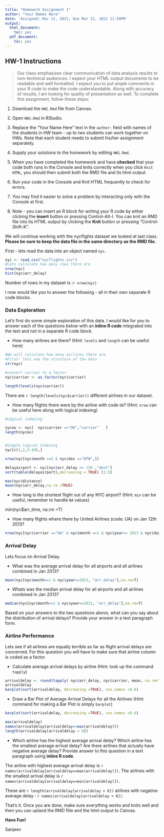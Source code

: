 ```yaml
---
title: "Homework Assignment 1"
author: "Your Names Here"
date: 'Assigned: Mar 11, 2021, Due Mar 21, 2021 11:59PM'
output:
  html_document:
    toc: yes
  pdf_document:
    toc: yes
---
```


## HW-1 Instructions

> Our class emphasizes clear communication of data analysis results to non-technical audiences. I expect your HTML output documents to be readable and well formatted. I expect you to put ample comments in your R code to make the code understandable. Along with accuracy of results, I am looking for quality of presentation as well. To complete this assignment, follow these steps:

1. Download the `HW1.Rmd` file from Canvas.

2. Open `HW1.Rmd` in RStudio.

3. Replace the "Your Name Here" text in the `author:` field with names of the students in HW team - up to two students can work together on HWs. Note that each student needs to submit his/her assignment separately.

4. Supply your solutions to the homework by editing `HW1.Rmd`.

5. When you have completed the homework and have **checked** that your code both runs in the Console and knits correctly when you click `Knit HTML`, you should then submit both the RMD file and its html output.

6. Run your code in the Console and Knit HTML frequently to check for errors.

7. You may find it easier to solve a problem by interacting only with the Console at first. 

8. Note - you can insert an R block for writing your R code by either clicking the **insert** button or pressing Control-Alt-I. You can knit an RMD file into its HTML output by clicking the **Knit** button or pressing "Control-Shift-K".


We will continue working with the nycflights dataset we looked at last class. **Please be sure to keep the data file in the same directory as the RMD file.**

First - lets read the data into an object named `nyc`.

```r
nyc <- read.csv("nycflights.csv")
#Lets calculate how many rows there are
nrow(nyc)
hist(nyc$arr_delay)
```

Number of  rows in my dataset is :`r nrow(nyc)`

I now would like you to answer the following - all in their own separate R code blocks.

### Data Exploration

Let's first do some simple exploration of this data. I would like for you to answer each of the questions below with an **inline R code** integrated into the text and not in a separate R code block.

- How many airlines are there? (Hint: `levels` and `length` can be useful here)

```r
#We will calculate how many airlines there are 
#First- lets see the structure of the data
str(nyc)

#convert carrier to a factor
nyc$carrier <- as.factor(nyc$carrier)

length(levels(nyc$carrier))
```

There are `r length(levels(nyc$carrier))` different airlines in our dataset.

- How many flights there were by the airline with code `OO`? (Hint: `nrow` can be useful here along with logical indexing)

```r
#LOgical indexing 

nycoo <- nyc[  nyc$carrier =="OO","carrier"   ]
length(nycoo)


#Simple logical Indexing 
nyc[c(1,2,3:10),]

nrow(nyc[nyc$month ==5 & nyc$des =="DTW",])

delayairport <- nyc[nyc$arr_delay >= 120 ,"dest"]
sort(table(delayairport),decreasing = TRUE) [1:5]

max(nyc$distance)
mean(nyc$arr_delay,na.rm =TRUE)
```


- How long is the shortest flight out of any NYC airport? (Hint: `min` can be useful, remember to handle `NA` values)

min(nyc$arr_time, na.rm =T)

- How many flights where there by United Airlines (code: UA) on Jan 12th 2013?
```r
nrow(nyc[nyc$carrier =="UA" & nyc$month ==1 & nyc$year== 2013 & nyc$day ==12, ])

```



### Arrival Delay

Lets focus on Arrival Delay.

- What was the average arrival delay for all airports and all airlines combined in Jan 2013? 
```r
mean(nyc[nyc$month==1 & nyc$year==2013, "arr_delay"],na.rm=T)
```


- Whats was the median arrival delay for all airports and all airlines combined in Jan 2013?
```r
median(nyc[nyc$month==1 & nyc$year==2013, "arr_delay"],na.rm=T)
```


Based on your answers to the two questions above, what can you say about the distribution of arrival delays? Provide your answer in a text paragraph form.

### Airline Performance

Lets see if all airlines are equally terrible as far as flight arrival delays are concerned. For this question you will have to make sure that airline column is coded as a factor.

- Calculate average arrival delays by airline (Hint: look up the command `tapply`)

```r
arrivaldelay <- round(tapply( nyc$arr_delay, nyc$carrier, mean, na.rm=TRUE),2)
arrivaldelay
barplot(sort(arrivaldelay, decreasing =TRUE), cex.names =0.6)
```



- Draw a Bar Plot of Average Arrival Delays for all the Airlines (Hint: command for making a Bar Plot is simply `barplot`)

```r
barplot(sort(arrivaldelay, decreasing =TRUE), cex.names =0.6)

max(arrivaldelay)
names(arrivaldelay[arrivaldelay==max(arrivaldelay)])
length(arrivaldelay[arrivaldelay < 0])

```


- Which airline has the highest average arrival delay? Which airline has the smallest average arrival delay? Are there airlines that actually have negative average delay? Provide answer to this question in a text paragraph using **inline R code**.

The airline with highest average arrival delay is `r names(arrivaldelay[arrivaldelay==max(arrivaldelay)])`. The airlines with  the smallest arrival delay is `r names(arrivaldelay[arrivaldelay==min(arrivaldelay)])`.

These are `r length(arrivaldelay[arrivaldelay < 0])` airlines with negative  average delay : `r names(arrivaldelay[arrivaldelay < 0])`.

That's it. Once you are done, make sure everything works and knits well and then you can uplaod the RMD flile and the html output to Canvas.


**Have Fun!**

Sanjeev
